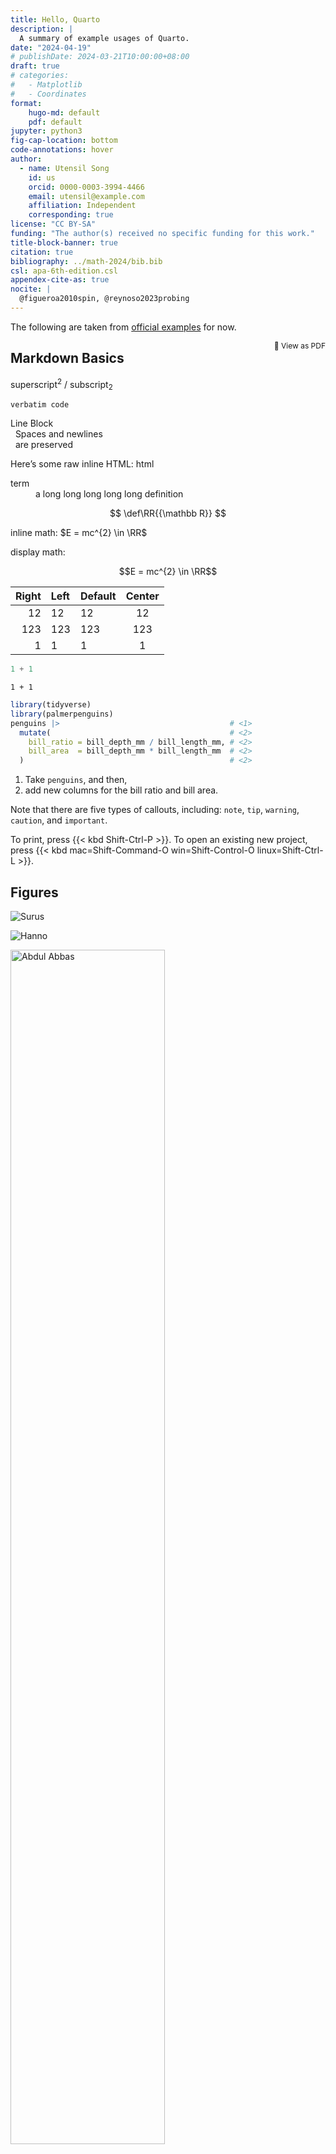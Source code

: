 ```yaml
---
title: Hello, Quarto
description: | 
  A summary of example usages of Quarto.
date: "2024-04-19"
# publishDate: 2024-03-21T10:00:00+08:00
draft: true
# categories: 
#   - Matplotlib
#   - Coordinates
format:
    hugo-md: default
    pdf: default
jupyter: python3
fig-cap-location: bottom
code-annotations: hover
author:
  - name: Utensil Song
    id: us
    orcid: 0000-0003-3994-4466
    email: utensil@example.com
    affiliation: Independent
    corresponding: true
license: "CC BY-SA"
funding: "The author(s) received no specific funding for this work."
title-block-banner: true
citation: true
bibliography: ../math-2024/bib.bib
csl: apa-6th-edition.csl
appendex-cite-as: true
nocite: |
  @figueroa2010spin, @reynoso2023probing
---
```


The following are taken from [official examples](https://quarto.org/docs/) for now. 

```{=html}
<a href="./index.pdf" target="_blank" style="float: right; font-size: 12px; text-decoration: none;">📄 View as PDF</a>
```

## Markdown Basics

superscript^2^ / subscript~2~

`verbatim code`

| Line Block
|   Spaces and newlines
|   are preserved

Here's some raw inline HTML: `<a>html</a>`{=html}

term
: a long long long long long definition

::: {.hidden}
$$
 \def\RR{{\mathbb R}}
$$
:::

```{=latex}
\def\RR{{\mathbb R}}
```

inline math: $E = mc^{2} \in \RR$

display math:

$$E = mc^{2} \in \RR$$

| Right | Left | Default | Center |
|------:|:-----|---------|:------:|
|   12  |  12  |    12   |    12  |
|  123  |  123 |   123   |   123  |
|    1  |    1 |     1   |     1  |

```python
1 + 1
```

```.python
1 + 1
```

```r
library(tidyverse)
library(palmerpenguins)
penguins |>                                      # <1>
  mutate(                                        # <2>
    bill_ratio = bill_depth_mm / bill_length_mm, # <2>
    bill_area  = bill_depth_mm * bill_length_mm  # <2>
  )                                              # <2>
```

1. Take `penguins`, and then,
2. add new columns for the bill ratio and bill area.

::: {#tip-example .callout-tip collapse="true" appearance="simple" icon=true}
Note that there are five types of callouts, including: 
`note`, `tip`, `warning`, `caution`, and `important`.

To print, press {{< kbd Shift-Ctrl-P >}}. To open an existing new project, press {{< kbd mac=Shift-Command-O win=Shift-Control-O linux=Shift-Ctrl-L >}}.
:::

## Figures

<!-- ::: {#fig-elephants layout-ncol=2} -->

::: {#fig-elephants layout="[[50, -20, 30], [-15, 70, -15]]" layout-valign="bottom"}
![](https://quarto.org/docs/authoring/elephant.png "Surus"){#fig-surus}

![](https://quarto.org/docs/authoring/elephant.png "Hanno"){#fig-hanno}

[![](https://quarto.org/docs/authoring/elephant.png "Abdul Abbas"){#fig-surus .lightbox width=70% fig-align="right"}](https://quarto.org)

<!-- [![](https://quarto.org/docs/authoring/elephant.png "Lin Wang")](https://quarto.org){#fig-hanno} -->

Famous Elephants
:::

<!-- ![](./image.tikz.tex) -->

## Scholarly Writing

### Citations

See [@baez2002octonions]

### Footnotes

Here is a footnote reference,[^1] and another note with multiple blocks.[^longnote]

[^1]: Here is the footnote.

[^longnote]: Here's one with multiple blocks.

    Subsequent paragraphs are indented to show that they
belong to the previous footnote.

        { some.code }

    The whole paragraph can be indented, or just the first
    line.  In this way, multi-paragraph footnotes work like
    multi-paragraph list items.

This paragraph won't be part of the note, because it
isn't indented.

Here is an inline note.^[Inlines notes are easier to write,
since you don't have to pick an identifier and move down to
type the note.]

### Cross-References

For a demonstration of a line plot on a polar axis, see @fig-polar.

For tips on callouts, see @tip-example.

## Literate programming

### Python

```python
#| label: fig-polar
#| fig-cap: "A line plot on a polar axis"
#| fig-subcap: 
#|   - "First"
#|   - "Second"
#| layout-ncol: 2

import numpy as np
import matplotlib.pyplot as plt

r = np.arange(0, 2, 0.01)
theta = 2 * np.pi * r

plt.plot([1,23,2,4])
plt.show()

fig, ax = plt.subplots(subplot_kw={'projection': 'polar'})
ax.plot(theta, r)
ax.set_rticks([0.5, 1, 1.5, 2])
ax.grid(True)
plt.show()
```

## References

::: {#refs}
:::